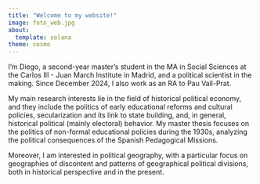 ```yaml
---
title: "Welcome to my website!"
image: foto_web.jpg
about:
  template: solana
theme: cosmo
---
```


I'm Diego, a second-year master's student in the MA in Social Sciences at the Carlos III - Juan March Institute in Madrid, and a political scientist in the making. Since December 2024, I also work as an RA to Pau Vall-Prat.

My main research interests lie in the field of historical political economy, and they include the politics of early educational reforms and cultural policies, secularization and its link to state building, and, in general, historical political (mainly electoral) behavior. My master thesis focuses on the politics of non-formal educational policies during the 1930s, analyzing the political consequences of the Spanish Pedagogical Missions.

Moreover, I am interested in political geography, with a particular focus on geographies of discontent and patterns of geographical political divisions, both in historical perspective and in the present.
